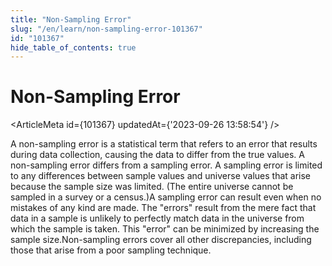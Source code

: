 ```yaml
---
title: "Non-Sampling Error"
slug: "/en/learn/non-sampling-error-101367"
id: "101367"
hide_table_of_contents: true
---
```



# Non-Sampling Error

<ArticleMeta id={101367} updatedAt={'2023-09-26 13:58:54'} />
<div className='border-solid border-b border-t-0 my-4 border-[var(--ifm-color-gray-300)]' />

A non-sampling error is a statistical term that refers to an error that results during data collection, causing the data to differ from the true values. A non-sampling error differs from a sampling error. A sampling error is limited to any differences between sample values and universe values that arise because the sample size was limited. (The entire universe cannot be sampled in a survey or a census.)A sampling error can result even when no mistakes of any kind are made. The "errors" result from the mere fact that data in a sample is unlikely to perfectly match data in the universe from which the sample is taken. This "error" can be minimized by increasing the sample size.Non-sampling errors cover all other discrepancies, including those that arise from a poor sampling technique.
